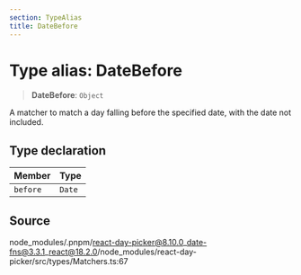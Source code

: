```yaml
---
section: TypeAlias
title: DateBefore
---
```


# Type alias: DateBefore

> **DateBefore**: `Object`

A matcher to match a day falling before the specified date, with the date not included.

## Type declaration

| Member | Type |
| :------ | :------ |
| `before` | `Date` |

## Source

node\_modules/.pnpm/react-day-picker@8.10.0\_date-fns@3.3.1\_react@18.2.0/node\_modules/react-day-picker/src/types/Matchers.ts:67
